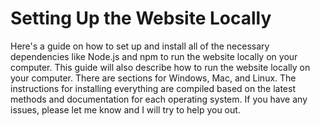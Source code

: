 # Setting Up the Website Locally


Here's a guide on how to set up and install all of the necessary dependencies like Node.js and npm to run the website locally on your computer. This guide will also describe how to run the website locally on your computer. There are sections for Windows, Mac, and Linux. The instructions for installing everything are compiled based on the latest methods and documentation for each operating system. If you have any issues, please let me know and I will try to help you out.